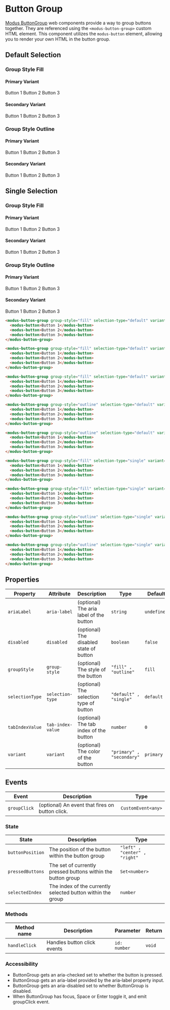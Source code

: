 
# Button Group

[Modus ButtonGroup](https://modus.trimble.com/components) web components provide a way to group buttons together. They are referenced using the `<modus-button-group>` custom HTML element.
This component utilizes the `modus-button` element, allowing you to render your own HTML in the button group.



## Default Selection
### Group Style Fill

#### Primary Variant

<modus-button-group group-style="fill" selection-type="default" variant="primary">
  <modus-button>Button 1</modus-button>
  <modus-button>Button 2</modus-button>
  <modus-button>Button 3</modus-button>
</modus-button-group>

#### Secondary Variant

<modus-button-group group-style="fill" selection-type="default" variant="secondary">
  <modus-button>Button 1</modus-button>
  <modus-button>Button 2</modus-button>
  <modus-button>Button 3</modus-button>
</modus-button-group>

### Group Style Outline

#### Primary Variant

<modus-button-group group-style="outline" selection-type="default" variant="primary">
  <modus-button>Button 1</modus-button>
  <modus-button>Button 2</modus-button>
  <modus-button>Button 3</modus-button>
</modus-button-group>

#### Secondary Variant

<modus-button-group group-style="outline" selection-type="default" variant="secondary">
  <modus-button>Button 1</modus-button>
  <modus-button>Button 2</modus-button>
  <modus-button>Button 3</modus-button>
</modus-button-group>

## Single Selection

### Group Style Fill
#### Primary Variant

<modus-button-group group-style="fill" selection-type="single" variant="primary">
  <modus-button>Button 1</modus-button>
  <modus-button>Button 2</modus-button>
  <modus-button>Button 3</modus-button>
</modus-button-group>

#### Secondary Variant

<modus-button-group group-style="fill" selection-type="single" variant="secondary">
  <modus-button>Button 1</modus-button>
  <modus-button>Button 2</modus-button>
  <modus-button>Button 3</modus-button>
</modus-button-group>

### Group Style Outline
#### Primary Variant

<modus-button-group group-style="outline" selection-type="single" variant="primary">
  <modus-button>Button 1</modus-button>
  <modus-button>Button 2</modus-button>
  <modus-button>Button 3</modus-button>
</modus-button-group>

#### Secondary Variant

<modus-button-group group-style="outline" selection-type="single" variant="secondary">
  <modus-button>Button 1</modus-button>
  <modus-button>Button 2</modus-button>
  <modus-button>Button 3</modus-button>
</modus-button-group>

```html
<modus-button-group group-style="fill" selection-type="default" variant="primary">
  <modus-button>Button 1</modus-button>
  <modus-button>Button 2</modus-button>
  <modus-button>Button 3</modus-button>
</modus-button-group>

<modus-button-group group-style="fill" selection-type="default" variant="primary">
  <modus-button>Button 1</modus-button>
  <modus-button>Button 2</modus-button>
  <modus-button>Button 3</modus-button>
</modus-button-group>

<modus-button-group group-style="fill" selection-type="default" variant="secondary">
  <modus-button>Button 1</modus-button>
  <modus-button>Button 2</modus-button>
  <modus-button>Button 3</modus-button>
</modus-button-group>

<modus-button-group group-style="outline" selection-type="default" variant="primary">
  <modus-button>Button 1</modus-button>
  <modus-button>Button 2</modus-button>
  <modus-button>Button 3</modus-button>
</modus-button-group>

<modus-button-group group-style="outline" selection-type="default" variant="secondary">
  <modus-button>Button 1</modus-button>
  <modus-button>Button 2</modus-button>
  <modus-button>Button 3</modus-button>
</modus-button-group>

<modus-button-group group-style="fill" selection-type="single" variant="primary">
  <modus-button>Button 1</modus-button>
  <modus-button>Button 2</modus-button>
  <modus-button>Button 3</modus-button>
</modus-button-group>

<modus-button-group group-style="fill" selection-type="single" variant="secondary">
  <modus-button>Button 1</modus-button>
  <modus-button>Button 2</modus-button>
  <modus-button>Button 3</modus-button>
</modus-button-group>

<modus-button-group group-style="outline" selection-type="single" variant="primary">
  <modus-button>Button 1</modus-button>
  <modus-button>Button 2</modus-button>
  <modus-button>Button 3</modus-button>
</modus-button-group>

<modus-button-group group-style="outline" selection-type="single" variant="secondary">
  <modus-button>Button 1</modus-button>
  <modus-button>Button 2</modus-button>
  <modus-button>Button 3</modus-button>
</modus-button-group>

```


## Properties

| Property        | Attribute        | Description                             | Type                       | Default                |
| --------------- | ---------------- | --------------------------------------- | -------------------------- | ---------------------- |
|`ariaLabel`      | `aria-label`     | (optional) The aria label of the button | `string`                   | `undefined`            |
|`disabled`       | `disabled`       | (optional) The disabled state of button | `boolean`                  | `false`                |
| `groupStyle`    | `group-style`    | (optional) The style of the button      | `"fill" , "outline"`      | `fill`           |
| `selectionType` | `selection-type` | (optional) The selection type of button | `"default" , "single"`    | `default` |
|`tabIndexValue`  | `tab-index-value`      | (optional) The tab index of the button  | `number`                   | `0`                    |
| `variant`       | `variant`        | (optional) The color of the button      | `"primary" , "secondary"` | `primary`      |

## Events

| Event        | Description                                     | Type               |
| ------------ | ----------------------------------------------- | ------------------ |
| `groupClick` | (optional) An event that fires on button click. | `CustomEvent<any>` |



### State

| State              | Description                                                       | Type                       |
| ------------------ | ----------------------------------------------------------------- | -------------------------- |
| `buttonPosition`   | The position of the button within the button group               | `"left" , "center" , "right"` |
| `pressedButtons`   | The set of currently pressed buttons within the button group     | `Set<number>`              |
| `selectedIndex`    | The index of the currently selected button within the group      | `number`                   |

### Methods

| Method name  | Description     | Parameter | Return          |
| ------------ | --------------- | --------- | --------------- |
| `handleClick` | Handles button click events | `id: number` | `void` |

### Accessibility
- ButtonGroup gets an aria-checked set to whether the button is pressed.
- ButtonGroup gets an aria-label provided by the aria-label property input.
- ButtonGroup gets an aria-disabled set to whether ButtonGroup is disabled.
- When ButtonGroup has focus, Space or Enter toggle it, and emit groupClick event.




